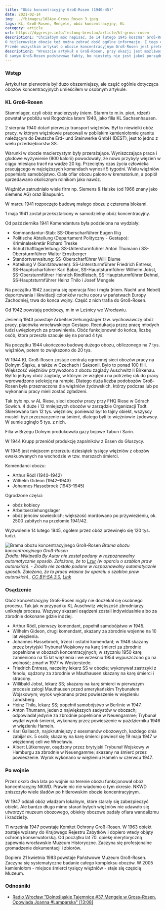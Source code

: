 ```yaml
---
title: "Obóz koncentracyjny Groß-Rosen (1940-45)"
date: 2021-02-14
img: ../fbimages/1024px-Gross_Rosen_3.jpeg
tags: KL, Groß-Rosen, Mengele, obóz koncentracyjny, KL
category: article
url: https://dygresje.info/festung-breslau/article/kl-gross-rosen
description1: "Chciałbym móc napisać, że 14 lutego 1945 koszmar Groß-Rosen się skończył. Niestety, w miejsce hitlerowskich obozów koncentracyjnych powstają komunistyczne. Tak jest w przypadku Groß-Rosen. Do 1947 istnieje tam obóz NKWD, o którym właściwie nic nie wiadomo.
O hitlerowskim obozie też można zebrać dość ogólne informacje. Z tego co wiem, do dziś nie doczekał się jakiejś spójnej monografii. Wiadomo, że niebywale się rozrósł w ostatnich dwóch latach wojny w cały system pracy niewolniczej zasilającej niemiecką gospodarkę.
Przede wszystkim artykuł o obozie koncentracyjnym Groß-Rosen jest pretekstem, żeby wyjaśnić kwestie terminologiczne i historię hitlerowskich obozów koncentracyjnych. Dlatego o samym obozie to są tu podstawowe fakty."
description2: "Wreszcie artykuł o Groß-Rosen, przy okazji jest możliwość wyjaśnienia historii i znaczenia systemu obozów koncentracyjnych, oraz wyjaśnienia, że obóz koncentracyjny to nie jest obóz zagłady.
O samym Groß-Rosen podstawowe fakty, bo niestety nie jest jakoś porządnie opublikowany, jest mnóstwo prac cząstkowych o poszczególnych filiach, ale gdzie jest monografia?"
---
```


<DolnySlask />

### Wstęp

Artykuł ten pierwotnie był dużo obszerniejszy, ale część ogólnie dotycząca obozów koncentracyjnych umieściłem w osobnym artykule:

<SeeAlso txt="Obozy koncentracyjne" url="/festung-breslau/article/obozy-koncentracyjne" />


### KL Groß-Rosen

Stammlager, czyli obóz macierzysty (niem. Stamm to m.in. pień, rdzeń) powstał w pobliżu wsi Rogoźnica latem 1940, jako filia KL Sachsenhausen.

2 sierpnia 1940 dotarł pierwszy transport więźniów. Był to niewielki obóz pracy, w którym więźniowie pracowali w pobliskim kamieniołomie granitu należącym do Deutsche Erd- und Steinwerke GmbH (DEST), jest to jedno z wielu przedsiębiorstw SS.

Warunki w obozie macierzystym były przerażające. Wyniszczająca praca i głodowe wyżywienie (800 kalorii) powodowały, że nowo przybyły więzień w ciągu miesiąca tracił na wadze 20 kg. Przeciętny czas życia człowieka pracującego w najcięższych komandach wynosił 5 tygodni. Wielu więźniów popełniało samobójstwo. Ciała ofiar obozu palono w krematorium, a popiół sprzedawano okolicznym rolnikom jako nawóz.

Więźniów zatrudniało wiele firm np. Siemens & Halske (od 1966 znany jako siemens AG) oraz Blaupunkt.

W marcu 1941 rozpoczęto budowę małego obozu z czterema blokami.

1 maja 1941 został przekształcony w samodzielny obóz koncentracyjny.

Od października 1941 Komendantura była podzielona na wydziały:

- Kommandantur-Stab: SS-Oberscharführer Eugen Illig
- Politische Abteilung (Departament Polityczny - Gestapo): Kriminalsekretär Richard Treske
- Schutzhaftlagerleitung: SS-Untersturmführer Anton Thumann i SS-Obersturmführer Walter Ernstberger
- Standortverwaltung: SS-Oberscharführer Willi Blume
- Abteilung V (Sanitätswesen): SS-Untersturmführer Friedrich Entress, SS-Hauptscharführer Karl Babor, SS-Hauptsturmführer Wilhelm Jobst, SS-Obersturmführer Heinrich Rindfleisch, SS-Hauptsturmführer Dehnel, SS-Hauptsturmführer Heinz Thilo i Josef Mengele

Na początku 1942 zaczyna się operacja Noc i mgła (niem. Nacht und Nebel) deportowania i likwidacji członków ruchu oporu w państwach Europy Zachodniej, trwa do konca wojny. Część z nich trafia do Groß-Rosen.

Od 1942 powstają podobozy, m in w Leśnicy we Wrocławiu.

Jesienią 1943 powstaje Arbeitserziehungslager tzw. wychowawczy obóz pracy, placówka wrocławskiego Gestapo. Reedukacja przez pracę młodych ludzi uwięzionych za przewinienia. Obóz funkcjonował do końca, liczbę osób, która przeszła szacuje się na ponad 4 tys.

Na początku 1944 ukończono budowę dużego obozu, obliczonego na 7 tys. więźniów, potem to zwiększono do 20 tys.

W 1944 KL Groß-Rosen zostaje centralą ogromnej sieci obozów pracy na Dolnym Śląsku, a także w Czechach i Saksonii. Było to ponad 100 filii. Większość więźniów przywożono z obozu zagłady Auschwitz II Birkenau. Był to jedyny obóz zagłady, w którym ze względu na potrzebę rak do pracy wprowadzono selekcję na rampie. Dlatego duża liczba podobozów Groß-Rosen była przeznaczona dla więźniów żydowskich, którzy podczas lub po wykonaniu pracy mieli zostać zgładzeni.

Tak było np. w AL Riese, sieci obozów pracy przy FHQ Riese w Górach Sowich. 4 duże i 12 mniejszych obozów w zarządzie Organizacji Todt. Skierowano tam 12 tys. więźniów, ponieważ był to tajny obiekt, wszyscy musieli być przeznaczenie na śmierć, dlatego byli to więźniowie żydowscy. W sumie zginęło 5 tys. z nich.

Filia w Brzegu Dolnym produkowała gazy bojowe Tabun i Sarin.

W 1944 Krupp przeniósł produkcję zapalników z Essen do Głuszycy.

W 1945 jest miejscem przerzutu dziesiątek tysięcy więźniów z obozów ewakuowanych na wschodzie w tzw. marszach śmierci.

Komendanci obozu:

- Arthur Rödl (1940–1942)
- Wilhelm Gideon (1942–1943)
- Johannes Hassebroek (1943–1945)

Ogrodzone części:

- obóz kobiecy
- Arbeitserziehungslager
- obóz jeńców sowieckich; większość mordowano po przywiezieniu, ok. 2500 zabitych na przełomie 1941/42.

Wyzwolenie 14 lutego 1945, ogółem przez obóz przewinęło się 120 tys. ludzi.

![Brama obozu koncentracyjnego Groß-Rosen](../fbimages/1024px-Gross_Rosen_3.jpeg)
*Brama obozu koncentracyjnego Groß-Rosen<br />
Źródło: Wikipedia By Autor nie został podany w rozpoznawalny automatycznie sposób. Założono, że to [Lzur](https://commons.wikimedia.org/wiki/User:Lzur) (w oparciu o szablon praw autorskich). - Źródło nie zostało podane w rozpoznawalny automatycznie sposób. Założono, że to praca własna (w oparciu o szablon praw autorskich)., [CC BY-SA 3.0](http://creativecommons.org/licenses/by-sa/3.0/), [Link](https://commons.wikimedia.org/w/index.php?curid=309316)*

### Osądzenie

Obóz koncentracyjny Groß-Rosen nigdy nie doczekał się osobnego procesu. Tak jak w przypadku KL Auschwitz większość zbrodniarzy uniknęła procesu. Wszyscy skazani osądzeni zostali indywidualnie albo za zbrodnie dokonane gdzie indziej.

- Arthur Rödl, pierwszy komendant, popełnił samobójstwo w 1945.
- Wilhelm Gideon, drugi komendant, skazany za zbrodnie wojenne na 10 lat więzienia.
- Johannes Hassebroek, trzeci i ostatni komendant; w 1948 skazany przez brytyjski Trybunał Wojskowy na karę śmierci za zbrodnie popełnione w obozach koncentracyjnych; w styczniu 1950 karę zamieniono na 15 lat więzienia i we wrześniu 1954 wypuszczono go na wolność; zmarł w 1977 w Westerstede.
- Friedrich Entress, naczelny lekarz SS w obozie; wykonywał zastrzyki z fenolu; sądzony za zbrodnie w Mauthausen skazany na karę śmierci i stracony.
- Willibald Jobst, lekarz SS; skazany na karę śmierci w pierwszym procesie załogi Mauthausen przed amerykańskim Trybunałem Wojskowym; wyrok wykonano przez powieszenie w więzieniu Landsberg.
- Heinz Thilo, lekarz SS; popełnił samobójstwo w Berlinie w 1947.
- Anton Thumann, jeden z największych sadystów w obozach; odpowiadał jedynie za zbrodnie popełnione w Neuengamme; Trybunał wydał wyrok śmierci, wykonany przez powieszenie w październiku 1946 w więzieniu Hameln.
- Karl Gallasch, najokrutniejszy z esesmanów obozowych, każdego dnia zabijał ok. 5 osób; skazany na karę śmierci powiesił się 19 maja 1947 w więziennej celi we Wrocławiu.
- Albert Lütkemeyer, osądzony przez brytyjski Trybunał Wojskowy w Hamburgu za zbrodnie w Neuengamme; skazany na śmierć przez powieszenie. Wyrok wykonano w więzieniu Hameln w czerwcu 1947.

### Po wojnie

Przez około dwa lata po wojnie na terenie obozu funkcjonował obóz koncentracyjny NKWD. Prawie nic nie wiadomo o tym okresie. NKWD zniszczyło wiele śladów po hitlerowskim obozie koncentracyjnym.

W 1947 oddali obóz władzom lokalnym, które starały się zabezpieczyć obiekt. Ale bardzo długo mimo starań byłych więźniów nie udawało się utworzyć muzeum obozowego, obiekty obozowe padały ofiara wandalizmu i kradzieży.

11 września 1947 powstaje Komitet Ochrony Groß-Rosen. W 1963 obiekt zostaje wpisany do Krajowego Rejestru Zabytków i dopiero wtedy objęty ochroną konserwatorską. Od początku lat 70. opiekę merytoryczną zapewnia wrocławskie Muzeum Historyczne. Zaczyna się profesjonalne gromadzenie dokumentacji i zbiorów.

Dopiero 21 kwietnia 1983 powstaje Państwowe Muzeum Groß-Rosen. Zaczyna się systematyczne badanie całego kompleksu obozów. W 2005 kamieniołom - miejsce śmierci tysięcy więźniów - staje się częścią Muzeum.

### Odnośniki

- [Radio Wrocław "Dolnośląskie Tajemnice #37 Mengele w Gross-Rosen. Opowiada Joanna #Lamparska" [13:08]](https://www.youtube.com/watch?v=2aYca_cvKGE)
